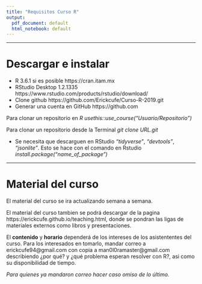 ```yaml
---
title: "Requisitos Curso R"
output:
  pdf_document: default
  html_notebook: default
---
```

***

# Descargar e instalar 


- R 3.6.1 si es posible https://cran.itam.mx
- RStudio Desktop 1.2.1335 https://www.rstudio.com/products/rstudio/download/
- Clone github https://github.com/Erickcufe/Curso-R-2019.git
- Generar una cuenta en GitHub https://github.com   

Para clonar un repositorio en *R usethis::use_course("Usuario/Repositorio")*

Para clonar un repositorio desde la Terminal *git clone URL.git* 

- Se necesita que descarguen en RStudio *"tidyverse"*, *"devtools"*, *"jsonlite"*. Esto se hace con el comando en Rstudio *install.package("name_of_package")*

***
# Material del curso 

El material del curso se ira actualizando semana a semana. 

El material del curso tambien se podrá descargar de la pagina https://erickcufe.github.io/teaching.html, donde se pondran las ligas de materiales externos como libros y presentaciones. 

El **contenido** y **horario** dependerá de los intereses de los asistententes del curso. Para los interesados en tomarlo, mandar correo a erickcufe94@gmail.com con copia a man0l0ramaster@gmail.com describiendo ¿por qué? y ¿qué problema esperan resolver con R?, asi como su disponibilidad de tiempo. 

*Para quienes ya mandaron correo hacer caso omiso de lo último.* 




